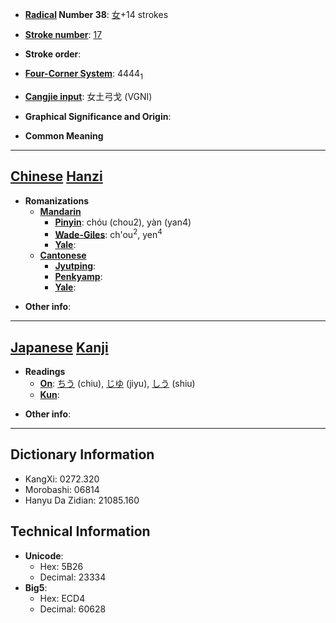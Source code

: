 * '''[[Wiktionary:Chinese radical index| Radical]] Number 38''': [[Wiktionary:Chinese radical index 女|女]]+14 strokes

* '''[[Wiktionary:Chinese total strokes index|Stroke number]]''': [[Wiktionary:Chinese total strokes index 17|17]]

* '''Stroke order''': 

* '''[[Wiktionary:Chinese four corner index|Four-Corner System]]''': 4444<sub>1</sub>

* '''[[Wiktionary:Chinese Cangjie index|Cangjie input]]''': 女土弓戈 (VGNI)

* '''Graphical Significance and Origin''': 

* '''Common Meaning'''

----

== [[Chinese]] [[Hanzi]] ==

* '''Romanizations'''
** '''[[Mandarin]]'''
*** '''[[Pinyin]]''': chóu (chou2), yàn (yan4)
*** '''[[Wade-Giles]]''': ch'ou<sup>2</sup>, yen<sup>4</sup>
*** '''[[Yale]]''': 
** '''[[Cantonese]]'''
*** '''[[Jyutping]]''':
*** '''[[Penkyamp]]''': 
*** '''[[Yale]]''': 

* '''Other info''': 

----

== [[Japanese]] [[Kanji]] ==

* '''Readings'''
** '''[[On]]''': [[ちう]] (chiu), [[じゆ]] (jiyu), [[しう]] (shiu)
** '''[[Kun]]''': 

* '''Other info''':  

----

== Dictionary Information ==

* KangXi: 0272.320
* Morobashi: 06814
* Hanyu Da Zidian: 21085.160

== Technical Information ==

* '''Unicode''':
** Hex: 5B26
** Decimal: 23334
* '''Big5''':
** Hex: ECD4
** Decimal: 60628